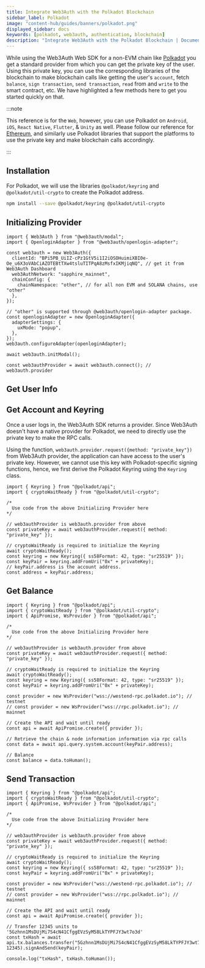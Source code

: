 ```yaml
---
title: Integrate Web3Auth with the Polkadot Blockchain
sidebar_label: Polkadot
image: "content-hub/guides/banners/polkadot.png"
displayed_sidebar: docs
keywords: [polkadot, web3auth, authentication, blockchain]
description: "Integrate Web3Auth with the Polkadot Blockchain | Documentation - Web3Auth"
---
```



While using the Web3Auth Web SDK for a non-EVM chain like [Polkadot](https://www.polkadot.network/) you get a standard provider from which you can get
the private key of the user. Using this private key, you can use the corresponding libraries of the blockchain to make blockchain calls like getting
the user's `account`, fetch `balance`, `sign transaction`, `send transaction`, `read` from and `write` to the smart contract, etc. We have highlighted
a few methods here to get you started quickly on that.

:::note

This reference is for the `Web`, however, you can use Polkadot on `Android`, `iOS`, `React Native`, `Flutter`, & `Unity` as well. Please follow our
reference for [Ethereum](/connect-blockchain/ethereum/), and similarly use Polkadot libraries that support the platforms to use the private key and
make blockchain calls accordingly.

:::

## Installation

For Polkadot, we will use the libraries `@polkadot/keyring` and `@polkadot/util-crypto` to create the Polkadot address.

```bash npm2yarn
npm install --save @polkadot/keyring @polkadot/util-crypto
```

## Initializing Provider

```tsx
import { Web3Auth } from "@web3auth/modal";
import { OpenloginAdapter } from "@web3auth/openlogin-adapter";

const web3auth = new Web3Auth({
  clientId: "BPi5PB_UiIZ-cPz1GtV5i1I2iOSOHuimiXBI0e-Oe_u6X3oVAbCiAZOTEBtTXw4tsluTITPqA8zMsfxIKMjiqNQ", // get it from Web3Auth Dashboard
  web3AuthNetwork: "sapphire_mainnet",
  chainConfig: {
    chainNamespace: "other", // for all non EVM and SOLANA chains, use "other"
  },
});

// "other" is supported through @web3auth/openlogin-adapter package.
const openloginAdapter = new OpenloginAdapter({
  adapterSettings: {
    uxMode: "popup",
  },
});
web3auth.configureAdapter(openloginAdapter);

await web3auth.initModal();

const web3authProvider = await web3auth.connect(); // web3auth.provider
```

## Get User Info

<GetUserInfoSnippet />

## Get Account and Keyring

Once a user logs in, the Web3Auth SDK returns a provider. Since Web3Auth doesn't have a native provider for Polkadot, we need to directly use the
private key to make the RPC calls.

Using the function, `web3auth.provider.request({method: "private_key"})` from Web3Auth provider, the application can have access to the user's private
key. However, we cannot use this key with Polkadot-specific signing functions, hence, we first derive the Polkadot Keyring using the `Keyring` class.

```tsx
import { Keyring } from "@polkadot/api";
import { cryptoWaitReady } from "@polkadot/util-crypto";

/*
  Use code from the above Initializing Provider here
*/

// web3authProvider is web3auth.provider from above
const privateKey = await web3authProvider.request({ method: "private_key" });

// cryptoWaitReady is required to initialize the Keyring
await cryptoWaitReady();
const keyring = new Keyring({ ss58Format: 42, type: "sr25519" });
const keyPair = keyring.addFromUri("0x" + privateKey);
// keyPair.address is the account address.
const address = keyPair.address;
```

## Get Balance

```tsx
import { Keyring } from "@polkadot/api";
import { cryptoWaitReady } from "@polkadot/util-crypto";
import { ApiPromise, WsProvider } from "@polkadot/api";

/*
  Use code from the above Initializing Provider here
*/

// web3authProvider is web3auth.provider from above
const privateKey = await web3authProvider.request({ method: "private_key" });

// cryptoWaitReady is required to initialize the Keyring
await cryptoWaitReady();
const keyring = new Keyring({ ss58Format: 42, type: "sr25519" });
const keyPair = keyring.addFromUri("0x" + privateKey);

const provider = new WsProvider("wss://westend-rpc.polkadot.io"); // testnet
// const provider = new WsProvider("wss://rpc.polkadot.io"); // mainnet

// Create the API and wait until ready
const api = await ApiPromise.create({ provider });

// Retrieve the chain & node information information via rpc calls
const data = await api.query.system.account(keyPair.address);

// Balance
const balance = data.toHuman();
```

## Send Transaction

```tsx
import { Keyring } from "@polkadot/api";
import { cryptoWaitReady } from "@polkadot/util-crypto";
import { ApiPromise, WsProvider } from "@polkadot/api";

/*
  Use code from the above Initializing Provider here
*/

// web3authProvider is web3auth.provider from above
const privateKey = await web3authProvider.request({ method: "private_key" });

// cryptoWaitReady is required to initialize the Keyring
await cryptoWaitReady();
const keyring = new Keyring({ ss58Format: 42, type: "sr25519" });
const keyPair = keyring.addFromUri("0x" + privateKey);

const provider = new WsProvider("wss://westend-rpc.polkadot.io"); // testnet
// const provider = new WsProvider("wss://rpc.polkadot.io"); // mainnet

// Create the API and wait until ready
const api = await ApiPromise.create({ provider });

// Transfer 12345 units to '5Gzhnn1MsDUjMi7S4cN41CfggEVzSyM58LkTYPFJY3wt7o3d'
const txHash = await api.tx.balances.transfer("5Gzhnn1MsDUjMi7S4cN41CfggEVzSyM58LkTYPFJY3wt7o3d", 12345).signAndSend(keyPair);

console.log("txHash", txHash.toHuman());
```
